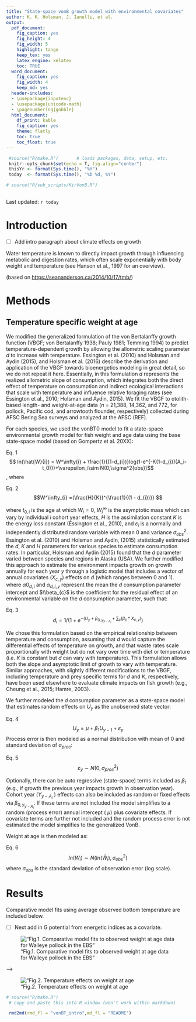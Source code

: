 ```yaml
---
title: "State-space vonB growth model with environmental covariates"
author: K. K. Holsman, J. Ianelli, et al.
output:
  pdf_document:
    fig_caption: yes
    fig_height: 4
    fig_width: 5
    highlight: tango
    keep_tex: yes
    latex_engine: xelatex
    toc: TRUE
  word_document:
    fig_caption: yes
    fig_width: 4
    keep_md: yes
  header-includes:
  - \usepackage{inputenc}
  - \usepackage{unicode-math}
  - \pagenumbering{gobble}
  html_document:
    df_print: kable
    fig_caption: yes
    theme: flatly
    toc: true
    toc_float: true
---
```


```r
 
 #source("R/make.R")       # loads packages, data, setup, etc.
 knitr::opts_chunk$set(echo = T, fig.align="center")
 thisYr <- format(Sys.time(), "%Y")
 today  <- format(Sys.time(), "%b %d, %Y")

# source("R/sub_scripts/KirVonB.R")
 
```

Last updated: `r today`

# Introduction

-   [ ] Add intro paragraph about climate effects on growth

Water temperature is known to directly impact growth through influencing metabolic and digestion rates, which often scale exponentially with body weight and temperature (see Hanson et al., 1997 for an overview).

(based on <https://seananderson.ca/2014/10/17/tmb/>)

# Methods

## Temperature specific weight at age

We modified the generalized formulation of the von Bertalanffy growth function (VBGF; von Bertalanffy 1938; Pauly 1981; Temming 1994) to predict temperature-dependent growth by allowing the allometric scaling parameter $d$ to increase with temperature. Essington et al. (2010) and Holsman and Aydin (2015), and Holsman et al. (2016) describe the derivation and application of the VBGF towards bioenergetics modeling in great detail, so we do not repeat it here. Essentially, in this formulation $d$ represents the realized allometric slope of consumption, which integrates both the direct effect of temperature on consumption and indirect ecological interactions that scale with temperature and influence relative foraging rates (see Essington et al., 2010; Holsman and Aydin, 2015). We fit the VBGF to otolith-based length- and weight-at-age data ($n$ = 21,388, 14,362, and 772, for pollock, Pacific cod, and arrowtooth flounder, respectively) collected during AFSC Bering Sea surveys and analyzed at the AFSC (REF).

For each species, we used the vonBT() model to fit a state-space environmental growth model for fish weight and age data using the base state-space model (based on Gompertz et al. 20XX):

Eq. 1 $$ ln(\hat{W}{i}) = W^\infty{i} + \frac{1}{(1-d_{i})}log(1-e^{-K(1-d_{i})(A_i-t_0)})+\varepsilon_i\sim N(0,\sigma^2{obs})$$ , where

Eq. 2 $$W^\infty_{i} =(\frac{H}{K})^{\frac{1}{(1 - d_{i})}} $$

where $t_{0,i}$ is the age at which $W_{i} = 0$, $W^{\infty}_{i}$ is the asymptotic mass which can vary by individual $i$ cohort year effects, $H$ is the assimilation constant $K$ is the energy loss constant (Essington et al., 2010), and $\varepsilon_i$ is a normally and independently distributed random variable with mean 0 and variance $\sigma_{obs}^2$. Essington et al. (2010) and Holsman and Aydin, (2015) statistically estimated the $d$, $K$ and $H$ parameters for various species to estimate consumption rates. In particular, Holsman and Aydin (2015) found that the $d$ parameter varied between species and regions in Alaska (USA). We further modified this approach to estimate the environment impacts growth on growth annually for each year $y$ through a logistic model that includes a vector of annual covariates ($X_{c,y}$) effects on $d$ (which ranges between 0 and 1). where $\alpha0_{d,i}$ and $\alpha_{d,i,y}$ represent the mean the $d$ consumption parameter intercept and $\\beta_{c}$ is the coefficient for the residual effect of an environmental variable on the $d$ consumption parameter, such that:

Eq. 3 $$d_{i} = 1/(1+e^{-(U_{y}+\beta_{0,y_{y-A_i}}+\sum_c(\beta_{c}*X_{c,y})}) $$

We chose this formulation based on the empirical relationship between temperature and consumption, assuming that $d$ would capture the differential effects of temperature on growth, and that waste rates scale proportionally with weight but do not vary over time with diet or temperature (i.e. $K$ is constant but $d$ can vary with temperature). This formulation allows both the slope and asymptotic limit of growth to vary with temperature. Similar approaches, with slightly different modifications to the VBGF, including temperature and prey specific terms for $d$ and $K$, respectively, have been used elsewhere to evaluate climate impacts on fish growth (e.g., Cheung et al., 2015; Hamre, 2003).

We further modeled the $d$ consumption parameter as a state-space model that estimates random effects on $U_{y}$ as the unobserved state vector:

Eq. 4 $$ U_{y} = \mu+ \beta_{1}U_{y-1}+\varepsilon_y $$ Process error is then modeled as a normal distribution with mean of 0 and standard deviation of $\sigma_{proc}$:

Eq. 5 $$ \varepsilon_{y} \sim N(0,\sigma^2_{proc})$$

Optionally, there can be auto regressive (state-space) terms included as $\beta_1$ (e.g., if growth the previous year impacts growth in observation year). Cohort year ($Y_{y-A_i}$ ) effects can also be included as random or fixed effects via $\beta_{0,y_{y-A_i}}$. If these terms are not included the model simplifies to a random (process error) annual intercept ( $\mu$) plus covariate effects. If covariate terms are further not included and the random process error is not estimated the model simplifies to the generalized VonB.

Weight at age is then modeled as:

Eq. 6 $$ ln({W}_i) \sim N(ln(\hat{W}_i),\sigma^2_{obs})$$ where $\sigma_{obs}$ is the standard deviation of observation error (log scale).

<!-- ###------- -->

<!-- Eq. 2 $~~~~~~W_{ij,y}=W_{\infty,iy} (1-e^{(-K_i (1-d_{i,y} )(j-t_{0,i} )) } )^{1/(1-d_{i,y} )} e^\varepsilon$, where $\varepsilon~N(0,\sigma_{d,i}^2 )$ -->

<!-- Eq. 3 $~~~~~~d_{i,y}=e^{(\alpha_{d,i,y}+\alpha0_{d,i}+\beta_{d,i}T_y) }$ -->

# Results

Comparative model fits using average observed bottom temperature are included below.

-   [ ] Next add in G potential from energetic indices as a covariate.

!["Fig.1. Comparative model fits to observed weight at age data for Walleye pollock in the EBS"](Figs/model_plots.jpg)

<!-- <!-- !["Fig.2. Temperature model fits to observed weight at age data for Walleye pollock in the EBS"](data/out/BS/WALLEYE%20POLLOCK/Figs/model_Temp.jpg){width="400"} --> -->

!["Fig.2. Temperature effects on weight at age](Figs/model_Temp_byage2.jpg)
```r

# source("R/make.R")
 # copy and paste this into R window (won't work within markdown)

 rmd2md(rmd_fl = "vonBT_intro",md_fl = "README")


```



